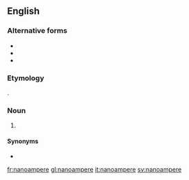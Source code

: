 {{also|Nanoampere}}
==English==

===Alternative forms===
* {{l|en|nano-amp}}
* {{l|en|nanoamp}}
* {{l|en|nano ampere}}

===Etymology===
{{prefix|nano|ampere|lang=en}}.

===Noun===
{{en-noun}}

# {{SI-unit|nano|ampere|electrical current|lang=en}}

====Synonyms====
* {{l|en|nA}}

[[fr:nanoampere]]
[[gl:nanoampere]]
[[it:nanoampere]]
[[sv:nanoampere]]